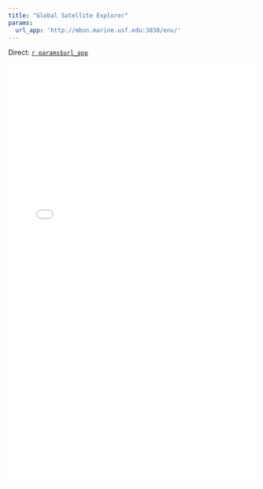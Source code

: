 ```yaml
---
title: "Global Satellite Explorer"
params:
  url_app: 'http://mbon.marine.usf.edu:3838/env/'
---
```


Direct: [`r params$url_app`](`r params$url_app`)

<iframe frameborder='0' width='100%' height='850' src='`r params$url_app`'></iframe>
